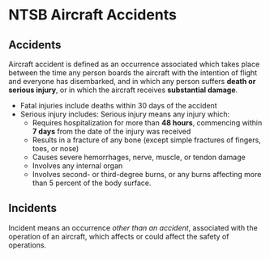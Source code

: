 

# NTSB Aircraft Accidents

## Accidents

Aircraft accident is defined as an occurrence associated which takes place
between the time any person boards the aircraft with the intention of flight and
everyone has disembarked, and in which any person suffers **death or serious
injury**, or in which the aircraft receives **substantial damage**.

- Fatal injuries include deaths within 30 days of the accident
- Serious injury includes: Serious injury means any injury which:
  - Requires hospitalization for more than **48 hours**, commencing within **7
    days** from the date of the injury was received
  - Results in a fracture of any bone (except simple fractures of fingers, toes,
    or nose)
  - Causes severe hemorrhages, nerve, muscle, or tendon damage
  - Involves any internal organ
  - Involves second- or third-degree burns, or any burns affecting more than 5
    percent of the body surface.

## Incidents

Incident means an occurrence _other than an accident_, associated with the
operation of an aircraft, which affects or could affect the safety of
operations.

<Reg title="49" part="830.2" />

